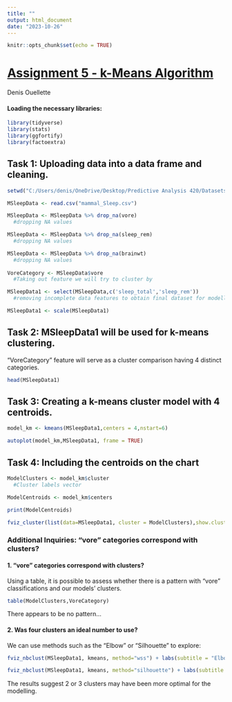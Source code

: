 ---
title: ""
output: html_document
date: "2023-10-26"
---

```{r setup, include=FALSE}
knitr::opts_chunk$set(echo = TRUE)
```

# [Assignment 5 - k-Means Algorithm]{.underline}

Denis Ouellette

#### Loading the necessary libraries:

```{r include=FALSE}
library(tidyverse)
library(stats)
library(ggfortify)
library(factoextra)
```

## Task 1: Uploading data into a data frame and cleaning.

```{r}
setwd("C:/Users/denis/OneDrive/Desktop/Predictive Analysis 420/Datasets")

MSleepData <- read.csv("mammal_Sleep.csv")

MSleepData <- MSleepData %>% drop_na(vore)
  #dropping NA values

MSleepData <- MSleepData %>% drop_na(sleep_rem)
  #dropping NA values

MSleepData <- MSleepData %>% drop_na(brainwt)
  #dropping NA values
 
VoreCategory <- MSleepData$vore
  #Taking out feature we will try to cluster by

MSleepData1 <- select(MSleepData,c('sleep_total','sleep_rem'))
  #removing incomplete data features to obtain final dataset for modelling. 

MSleepData1 <- scale(MSleepData1)
```

## Task 2: MSleepData1 will be used for k-means clustering.

"VoreCategory" feature will serve as a cluster comparison having 4 distinct categories.

```{r}
head(MSleepData1)
```

## Task 3: Creating a k-means cluster model with 4 centroids.

```{r}
model_km <- kmeans(MSleepData1,centers = 4,nstart=6)

autoplot(model_km,MSleepData1, frame = TRUE)

```

## Task 4: Including the centroids on the chart

```{r}
ModelClusters <- model_km$cluster
  #Cluster labels vector

ModelCentroids <- model_km$centers

print(ModelCentroids)

fviz_cluster(list(data=MSleepData1, cluster = ModelClusters),show.clust.cent = TRUE,labelsize = 1)


```

### Additional Inquiries: "vore" categories correspond with clusters?

#### 1. "vore" categories correspond with clusters?

Using a table, it is possible to assess whether there is a pattern with "vore" classifications and our models' clusters.

```{r}
table(ModelClusters,VoreCategory)
```

There appears to be no pattern...

#### 2. Was four clusters an ideal number to use?

We can use methods such as the "Elbow" or "Silhouette" to explore:

```{r echo=TRUE}
fviz_nbclust(MSleepData1, kmeans, method="wss") + labs(subtitle = "Elbow Method")

fviz_nbclust(MSleepData1, kmeans, method="silhouette") + labs(subtitle = "Silhouette Method")

```

The results suggest 2 or 3 clusters may have been more optimal for the modelling.
